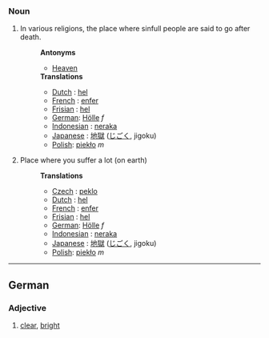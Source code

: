 ===Noun===
#In various religions, the place where sinfull people are said to go after death.
#:'''Antonyms'''
#:*[[Heaven]]
#:'''Translations'''
#:*[[Dutch]] : [[hel]]
#:*[[French]] : [[enfer]]
#:*[[Frisian]] : [[hel]]
#:*[[German]]: [[Hölle]] ''f''
#:*[[Indonesian]] : [[neraka]]
#:*[[Japanese]] : [[地獄]] ([[じごく]], jigoku)
#:*[[Polish]]: [[piekło]] ''m''
#Place where you suffer a lot (on earth)
#:'''Translations'''
#:*[[Czech]] : [[peklo]]
#:*[[Dutch]] : [[hel]]
#:*[[French]] : [[enfer]]
#:*[[Frisian]] : [[hel]]
#:*[[German]]: [[Hölle]] ''f''
#:*[[Indonesian]] : [[neraka]]
#:*[[Japanese]] : [[地獄]] ([[じごく]], jigoku)
#:*[[Polish]]: [[piekło]] ''m''

----

==German==
===Adjective===
#[[clear]], [[bright]]